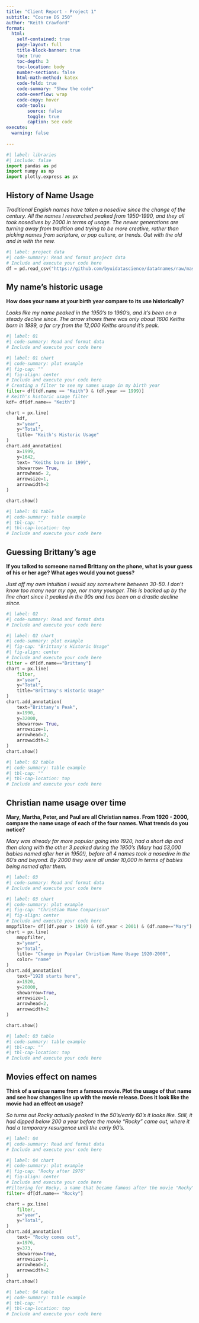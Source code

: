 ```yaml
---
title: "Client Report - Project 1"
subtitle: "Course DS 250"
author: "Keith Crawford"
format:
  html:
    self-contained: true
    page-layout: full
    title-block-banner: true
    toc: true
    toc-depth: 3
    toc-location: body
    number-sections: false
    html-math-method: katex
    code-fold: true
    code-summary: "Show the code"
    code-overflow: wrap
    code-copy: hover
    code-tools:
        source: false
        toggle: true
        caption: See code
execute: 
  warning: false
    
---
```


```python
#| label: libraries
#| include: false
import pandas as pd
import numpy as np
import plotly.express as px
```


## History of Name Usage

_Traditional English names have taken a nosedive since the change of the century. All the names I researched peaked from 1950-1990, and they all took nosedives by 2000 in terms of usage. The newer generations are turning away from tradition and trying to be more creative, rather than picking names from scripture, or pop culture, or trends. Out with the old and in with the new._


```python
#| label: project data
#| code-summary: Read and format project data
# Include and execute your code here
df = pd.read_csv("https://github.com/byuidatascience/data4names/raw/master/data-raw/names_year/names_year.csv")
```



## My name's historic usage

__How does your name at your birth year compare to its use historically?__

_Looks like my name peaked in the 1950's to 1960's, and it's been on a steady decline since. The arrow shows there was only about 1600 Keiths born in 1999, a far cry from the 12,000 Keiths around it's peak._

```python
#| label: Q1
#| code-summary: Read and format data
# Include and execute your code here


```


```python
#| label: Q1 chart
#| code-summary: plot example
#| fig-cap: ""
#| fig-align: center
# Include and execute your code here
# Creating a filter to see my names usage in my birth year
filter= df[(df.name == "Keith") & (df.year == 1999)]
# Keith's historic usage filter
kdf= df[df.name== "Keith"]

chart = px.line(
    kdf,
    x="year",
    y="Total",
    title= "Keith's Historic Usage"
)
chart.add_annotation(
    x=1999,
    y=1642,
    text= "Keiths born in 1999",
    showarrow= True,
    arrowhead= 2,
    arrowsize=1,
    arrowwidth=2
)

chart.show()


```


```python
#| label: Q1 table
#| code-summary: table example
#| tbl-cap: ""
#| tbl-cap-location: top
# Include and execute your code here

```


## Guessing Brittany's age

__If you talked to someone named Brittany on the phone, what is your guess of his or her age? What ages would you not guess?__

_Just off my own intuition I would say somewhere between 30-50. I don't know too many near my age, nor many younger. This is backed up by the line chart since it peaked in the 90s and has been on a drastic decline since._

```python
#| label: Q2
#| code-summary: Read and format data
# Include and execute your code here


```



```python
#| label: Q2 chart
#| code-summary: plot example
#| fig-cap: "Brittany's Historic Usage"
#| fig-align: center
# Include and execute your code here
filter = df[df.name=="Brittany"]
chart = px.line(
    filter,
    x="year", 
    y="Total",
    title="Brittany's Historic Usage"
)
chart.add_annotation(
    text="Brittany's Peak",
    x=1990,
    y=32000,
    showarrow= True,
    arrowsize=1,
    arrowhead=2,
    arrowwidth=2
)
chart.show()

```


```python
#| label: Q2 table
#| code-summary: table example
#| tbl-cap: ""
#| tbl-cap-location: top
# Include and execute your code here


```


## Christian name usage over time

__Mary, Martha, Peter, and Paul are all Christian names. From 1920 - 2000, compare the name usage of each of the four names. What trends do you notice?__

_Mary was already far more popular going into 1920, had a short dip and then along with the other 3 peaked during the 1950's (Mary had 53,000 babies named after her in 1950!), before all 4 names took a nosedive in the 60's and beyond. By 2000 they were all under 10,000 in terms of babies being named after them._

```python
#| label: Q3
#| code-summary: Read and format data
# Include and execute your code here


```



```python
#| label: Q3 chart
#| code-summary: plot example
#| fig-cap: "Christian Name Comparison"
#| fig-align: center
# Include and execute your code here
mmppfilter= df[(df.year > 1919) & (df.year < 2001) & (df.name=="Mary") | (df.name=="Martha") | (df.name=="Paul") | (df.name=="Peter")]
chart = px.line(
    mmppfilter,
    x="year", 
    y="Total",
    title= "Change in Popular Christian Name Usage 1920-2000", 
    color= "name"
)
chart.add_annotation(
    text="1920 starts here",
    x=1920,
    y=20000,
    showarrow=True,
    arrowsize=1,
    arrowhead=2,
    arrowwidth=2
)

chart.show()
```


```python
#| label: Q3 table
#| code-summary: table example
#| tbl-cap: ""
#| tbl-cap-location: top
# Include and execute your code here


```

## Movies effect on names

__Think of a unique name from a famous movie. Plot the usage of that name and see how changes line up with the movie release. Does it look like the movie had an effect on usage?__

_So turns out Rocky actually peaked in the 50's/early 60's it looks like. Still, it had dipped below 200 a year before the movie "Rocky" came out, where it had a temporary resurgence until the early 90's._

```python
#| label: Q4
#| code-summary: Read and format data
# Include and execute your code here


```



```python
#| label: Q4 chart
#| code-summary: plot example
#| fig-cap: "Rocky after 1976"
#| fig-align: center
# Include and execute your code here
#Filtering for Rocky, a name that became famous after the movie "Rocky" starring Sylvester Stallone
filter= df[df.name== "Rocky"]

chart = px.line(
    filter,
    x="year", 
    y="Total",
)
chart.add_annotation(
    text= "Rocky comes out",
    x=1976,
    y=373, 
    showarrow=True,
    arrowsize=1,
    arrowhead=2,
    arrowwidth=2
)
chart.show()
```


```python
#| label: Q4 table
#| code-summary: table example
#| tbl-cap: ""
#| tbl-cap-location: top
# Include and execute your code here


```